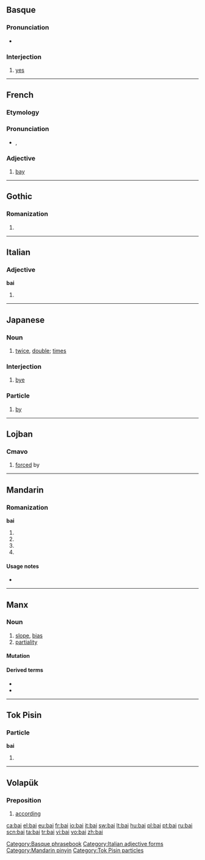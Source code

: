 {{also|bāi|bái|bǎi|bài|băi|Bai}}
==Basque==

===Pronunciation===
* {{IPA|/baj/|lang=eu}}

===Interjection===
{{infl|eu|interjection}}

# [[yes]]

[[Category:Basque phrasebook]]

----

==French==

===Etymology===
{{etyl|la|fr}} {{term|lang=la|badius}}

===Pronunciation===
* {{IPA|/bɛ/|lang=fr}}, {{SAMPA|/bE/}}

===Adjective===
{{fr-adj}}

# [[bay]]

----

==Gothic==

===Romanization===
{{got-rom}}

# {{got-romanization of|𐌱𐌰𐌹}}

----

==Italian==

===Adjective===
'''bai''' {{m}}

# {{form of|masculine plural|baio|lang=it}}

[[Category:Italian adjective forms]]

----

==Japanese==

===Noun===
{{ja-noun|r|hira=ばい|hidx=はい'}}

# {{ja-def|倍}} [[twice]], [[double]]; [[times]]

===Interjection===
{{ja-pos|r|interjection|kata=バイ|hidx=はい'}}

# {{ja-def|バイ}} [[bye]]

===Particle===
{{ja-pos|r|particle|kata=バイ|hidx=はい'}}

# {{ja-def|バイ}} [[by]]

----

==Lojban==

===Cmavo===
{{jbo-cmavo}}

# [[forced]] by

----

==Mandarin==

===Romanization===
'''bai'''

# {{nonstandard spelling of|lang=cmn|sc=Latn|[[bāi]]}}
# {{nonstandard spelling of|lang=cmn|sc=Latn|[[bái]]}}
# {{nonstandard spelling of|lang=cmn|sc=Latn|[[bǎi]]}}
# {{nonstandard spelling of|lang=cmn|sc=Latn|[[bài]]}}

====Usage notes====
* {{zh-tone}}

[[Category:Mandarin pinyin]]

----

==Manx==

===Noun===
{{gv-noun|g=m|gen=bai|pl=baiaghyn}}

# [[slope]], [[bias]]
# [[partiality]]

====Mutation====
{{gv mut cons|b|ai}}

====Derived terms====
* {{l|gv|baiagh}}
* {{l|gv|neuvaiaght}}

----

==Tok Pisin==

===Particle===
'''bai'''

# {{non-gloss definition|indicates [[future]] tense}}

[[Category:Tok Pisin particles]]

----

==Volapük==

===Preposition===
{{infl|vo|preposition}}

# [[according]]

[[ca:bai]]
[[el:bai]]
[[eu:bai]]
[[fr:bai]]
[[io:bai]]
[[it:bai]]
[[sw:bai]]
[[lt:bai]]
[[hu:bai]]
[[pl:bai]]
[[pt:bai]]
[[ru:bai]]
[[scn:bai]]
[[ta:bai]]
[[tr:bai]]
[[vi:bai]]
[[vo:bai]]
[[zh:bai]]